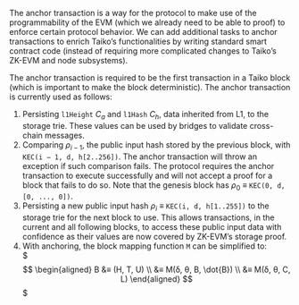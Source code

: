 The anchor transaction is a way for the protocol to make use of the programmability of the EVM (which we already need to be able to proof) to enforce certain protocol behavior. We can add additional tasks to anchor transactions to enrich Taiko’s functionalities by writing standard smart contract code (instead of requiring more complicated changes to Taiko’s ZK-EVM and node subsystems).

The anchor transaction is required to be the first transaction in a Taiko block (which is important to make the block deterministic). The anchor transaction is currently used as follows:
1. Persisting `l1Height` $C_a$ and `l1Hash` $C_h$, data inherited from L1, to the storage trie. These values can be used by bridges to validate cross-chain messages.
2. Comparing $ρ_{i−1}$, the public input hash stored by the previous block, with `KEC(i − 1, d, h[2..256])`. The anchor transaction will throw an exception if such comparison fails. The protocol requires the anchor transaction to execute successfully and will not accept a proof for a block that fails to do so. Note that the genesis block has $ρ_0$ ≡ `KEC(0, d, [0, ..., 0])`.
3. Persisting a new public input hash $ρ_i$ ≡ `KEC(i, d, h[1..255])` to the storage trie for the next block to use. This allows transactions, in the current and all following blocks, to access these public input data with confidence as their values are now covered by ZK-EVM’s storage proof.
4. With anchoring, the block mapping function `M` can be simplified to:  
$$$
\begin{aligned}
B &≡ (H, T, U) \\
&≡ M(δ, θ, B, \dot{B}) \\
&≡ M(δ, θ, C, L)
\end{aligned}
$$$
